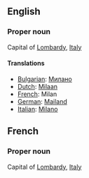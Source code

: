 ==English==

===Proper noun===

Capital of [[Lombardy]], [[Italy]]

====Translations====

*[[Bulgarian]]: [[Милано]]
*[[Dutch]]: [[Milaan]]
*[[French]]: Milan
*[[German]]: [[Mailand]]
*[[Italian]]: [[Milano]]

==French==

===Proper noun===

Capital of [[Lombardy]], [[Italy]]